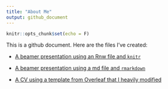```yaml
---
title: "About Me"
output: github_document
---
```


```r
knitr::opts_chunk$set(echo = F)
```

This is a github document. Here are the files I've created:

- [A beamer presentation using an Rnw file and `knitr`](beamer/index.pdf)

- [A beamer presentation using a md file and `rmarkdown`](md-beamer/index.pdf)

- [A CV using a template from Overleaf that I heavily modified](CV/index.pdf)
